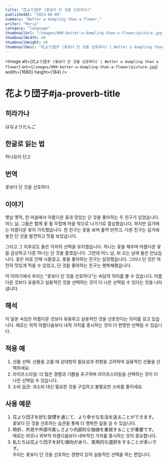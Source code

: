 ```yaml
---
title: "花より団子 (꽃보다 단 것을 선호하다)"
publishedAt: "2023-08-09"
summary: "Better a dumpling than a flower."
writer: "Maria"
category: "language"
thumbnailUrl: "/images/009-better-a-dumpling-than-a-flower/picture.jpg"
thumbnailWidth: 48
thumbnailHeight: 48
thumbnailDesc: "花より団子 (꽃보다 단 것을 선호하다) | Better a dumpling than a flower"
---
```


<Image
  alt={`花より団子 (꽃보다 단 것을 선호하다) | Better a dumpling than a flower`}
  src={`/images/009-better-a-dumpling-than-a-flower/picture.jpg`}
  width={1680}
  height={184}
/>

# 花より団子#ja-proverb-title

## 히라가나

はなよりだんご

## 한글로 읽는 법

하나요리 단고

## 번역

꽃보다 단 것을 선호하다.

## 이야기

옛날 옛적, 한 마을에서 아름다운 꽃과 맛있는 단 것을 좋아하는 두 친구가 있었습니다. 어느 날, 그들은 함께 꽃 필 무렵에 마을 밖으로 나가기로 결심했습니다. 하지만 길가에는 아름다운 꽃이 가득했습니다. 한 친구는 꽃을 보며 홀딱 반하고, 다른 친구는 길가에 놓인 단 것을 발견하고 맛을 보았습니다.

그리고 그 이후로도 둘은 각자의 선택을 유지했습니다. 하나는 꽃을 채우며 아름다운 꽃을 감상하고 다른 하나는 단 것을 즐겼습니다. 그런데 어느 날, 비 오는 날에 둘은 만났습니다. 꽃은 비로 인해 시들었고, 꽃을 좋아하는 친구는 실망했습니다. 그러나 단 것은 여전히 맛있게 먹을 수 있었고, 단 것을 좋아하는 친구는 행복해했습니다.

이 이야기에서 우리는 "꽃보다 단 것을 선호하다"는 속담의 의미를 볼 수 있습니다. 아름다운 것보다 유용하고 실용적인 것을 선택하는 것이 더 나은 선택일 수 있다는 것을 나타냅니다.

## 해석

이 일본 속담은 아름다운 것보다 유용하고 실용적인 것을 선호한다는 의미를 갖고 있습니다. 때로는 외적 아름다움보다 내적 가치를 중시하는 것이 더 현명한 선택일 수 있습니다.

## 적용 예

1. 선물 선택: 선물을 고를 때 상대방의 필요성과 취향을 고려하여 실용적인 선물을 선택하세요.
2. 라이프스타일: 더 많은 경험과 기쁨을 추구하며 라이프스타일을 선택하는 것이 더 나은 선택일 수 있습니다.
3. 소비 습관: 과소비 대신 필요한 것을 구입하고 불필요한 소비를 줄이세요.

## 사용 예문

1. 花より団子を好む習慣を通じて、より幸せな生活を送ることができます。<br /> 꽃보다 단 것을 선호하는 습관을 통해 더 행복한 삶을 살 수 있습니다.
2. 時折、外見や外部의美しさより内部的な価値を重視することが重要です。<br /> 때로는 외모나 외부의 아름다움보다 내부적인 가치를 중시하는 것이 중요합니다.
3. 私たちは花より団子を好む傾向があり、実用的な選択をすることが多いです。<br /> 우리는 꽃보다 단 것을 선호하는 경향이 있어 실용적인 선택을 하는 편입니다.
